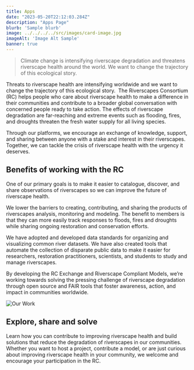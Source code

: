 ```yaml
---
title: Apps
date: "2023-05-20T22:12:03.284Z"
description: "Apps Page"
blurb: 'Sample blurb'
image: ../../../../src/images/card-image.jpg
imageAlt: 'Image Alt Sample'
banner: true
---
```


> Climate change is intensifying riverscape degradation and threatens riverscape health around the world. We want to change the trajectory of this ecological story.

Threats to riverscape health are intensifying worldwide and we want to change the trajectory of this ecological story.  The Riverscapes Consortium (RC) helps people who care about riverscape health to make a difference in their communities and contribute to a broader global conversation with concerned people ready to take action. The effects of riverscape degradation are far-reaching and extreme events such as flooding, fires, and droughts threaten the fresh water supply for all living species. 

Through our platforms, we encourage an exchange of knowledge, support, and sharing between anyone with a stake and interest in their riverscapes. Together, we can tackle the crisis of riverscape health with the urgency it deserves. 

## Benefits of working with the RC

One of our primary goals is to make it easier to catalogue, discover, and share observations of riverscapes so we can improve the future of riverscape health. 

We lower the barriers to creating, contributing, and sharing the products of riverscapes analysis, monitoring and modeling. The benefit to members is that they can more easily track responses to floods, fires and droughts while sharing ongoing restoration and conservation efforts. 

We have adopted and developed data standards for organizing and visualizing common river datasets. We have also created tools that automate the collection of disparate public data to make it easier for researchers, restoration practitioners, scientists, and students to study and manage riverscapes.

By developing the RC Exchange and Riverscape Compliant Models, we’re working towards solving the pressing challenge of riverscape degradation through open source and FAIR tools that foster awareness, action, and impact in communities worldwide.  

![Our Work](./our-work-image.jpg)

## Explore, share and solve

Learn how you can contribute to improving riverscape health and build solutions that reduce the degradation of riverscapes in our communities. 
 
Whether you want to host a project, contribute a model, or are just curious about improving riverscape health in your community, we welcome and encourage your participation in the RC.
